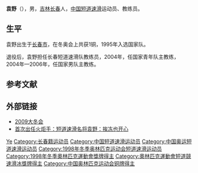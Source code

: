 {{Otheruses|other=名为袁野的其他人物|袁野}}
{{MedalTableTop}}
{{MedalCountry|{{CHN}} }}
{{MedalCompetition|男子[[短道速滑|短道速滑]]}}
{{MedalBronze|[[1998年冬季奧林匹克運動會|1998年長野]]|[[1998年冬季奧林匹克運動會短道速滑比賽|5000米接力]]}}
{{MedalBottom}}

'''袁野'''（{{bd|1979年|catIdx=Yuen Ye}}），男，[[吉林省|吉林]][[长春市|长春]]人，[[中华人民共和国|中国]][[短道速滑|短道速滑]]运动员、教练员。

== 生平 ==
袁野出生于[[长春市|长春市]]，在冬奥会上共获1铜，1995年入选国家队。

退役后，袁野担任长春短道速滑队教练员，2004年，任国家青年队主教练，2004年—2006年，任国家男队主教练。

== 参考文献 ==
{{Reflist}}

== 外部链接 ==
* [http://www.harbin2009.org/system/2008/07/17/000073002.shtml 2009大冬会]{{Dead link|date=2018年6月 |bot=InternetArchiveBot |fix-attempted=no }}
* [http://sports.sohu.com/20070128/n247891853.shtml 首次出任火炬手：短道速滑名将袁野：挨冻也开心] {{Wayback|url=http://sports.sohu.com/20070128/n247891853.shtml |date=20200804012220 }}

{{China-sport-bio-stub}}

{{Authority control}}
{{DEFAULTSORT:Yuen Ye}}
[[Category:袁姓|Ye]]
[[Category:长春籍运动员|Category:长春籍运动员]]
[[Category:中国短道速滑运动员|Category:中国短道速滑运动员]]
[[Category:中国奥运短道速滑运动员|Category:中国奥运短道速滑运动员]]
[[Category:1998年冬季奥林匹克运动会短道速滑运动员|Category:1998年冬季奥林匹克运动会短道速滑运动员]]
[[Category:1998年冬季奧林匹克運動會獎牌得主|Category:1998年冬季奧林匹克運動會獎牌得主]]
[[Category:奧林匹克運動會短道競速滑冰獎牌得主|Category:奧林匹克運動會短道競速滑冰獎牌得主]]
[[Category:中国奥林匹克运动会铜牌得主|Category:中国奥林匹克运动会铜牌得主]]